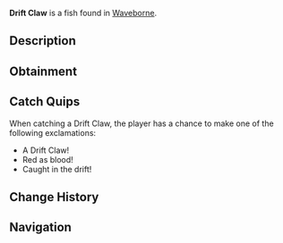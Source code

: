 {{FishInfobox
|image          = Drift Claw.png
|rarity         = Common
|sea            = Second Sea
|location       = [[Waveborne]]
|sublocation    = 
|sources        = Fishing Rod
|radar_location = 
|prog_speed     = -5
|xp             = 20
|weather        = Rain
|time           = Night
|season         = Autumn
|bait           = Shrimp
|base_weight    = 120
|base_value     = 40
|weight_range   = 74
|base_chance    = 90
|base_resil     = 65
}}
'''Drift Claw''' is a {{Rarity|Common}} fish found in [[Waveborne]].

== Description ==
{{Description|A darker red fish with vivid bright red accents, lurking like a crimson shadow in the currents.|Bestiary Entry}}

== Obtainment ==
{{Description|It thrives where the cool water runs deep and slow.|Bestiary Hint}}
{{Fish Availability|
Waveborne
|top_rods      = 
Free Spirit Rod\292295\159898.06;
Azure Of Lagoon\259693.13\243898.82;
Leviathan's Fang Rod\245262.36\218553.66;
Trident Rod\242254.72\199498.13;
Fischer's Rod\242220.2\202421.24;
Plastic Rod\239270.36\201301.61;
Lucky Rod\187635.81\189080.41;
Egg Rod\237006.24\237002.23;
Verdant Shear Rod\229581.32\228496.8;
Great Dreamer Rod\225959.5\227335.5;
Blazebringer Rod\227904.41\225323.93;
No-Life Rod\203359.44\172767.32;
Ethereal Prism Rod\195479.34\178440.1;
Seraphic Rod\191155.26\157417.44;
Depthseeker Rod\185303.23\168930.54;
Challenger's Rod\185149.92\156073.42;
Avalanche Rod\183363.53\167939.94;
Rod Of The Exalted One\182582.07\158673.3;
Rod Of The Forgotten Fang\182513.66\149108.04;
Volcanic Rod\180965.58\157714.35;
Zeus Rod\180128.59\156984.9;
Rod Of The Depths\179403.44\147119.78;
Steady Rod\149384.03\135361.94
|recommended   = Free Spirit Rod
}}

== Catch Quips ==
When catching a Drift Claw, the player has a chance to make one of the following exclamations:
* A Drift Claw!
* Red as blood!
* Caught in the drift!

== Change History ==
{{Change History|{{subst:Current Version}}}}

== Navigation ==
{{Fish Navbox|Waveborne}}